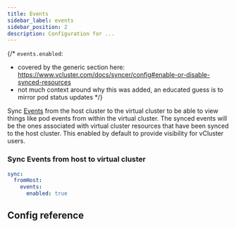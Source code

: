 ```yaml
---
title: Events
sidebar_label: events
sidebar_position: 2
description: Configuration for ...
---
```



{/*
`events.enabled`:
- covered by the generic section here: https://www.vcluster.com/docs/syncer/config#enable-or-disable-synced-resources
- not much context around why this was added, an educated guess is to mirror pod status updates
*/}

Sync [Events](https://kubernetes.io/docs/reference/kubernetes-api/cluster-resources/event-v1/) from the host cluster to the virtual cluster to be able to view things like pod events from within the virtual cluster. The synced events will be the ones associated with virtual cluster resources that have been synced to the host cluster. This enabled by default to provide visibility for vCluster users.

### Sync Events from host to virtual cluster
```YAML
sync:
  fromHost:
    events:
      enabled: true
```

## Config reference

<EnableSwitch/>
